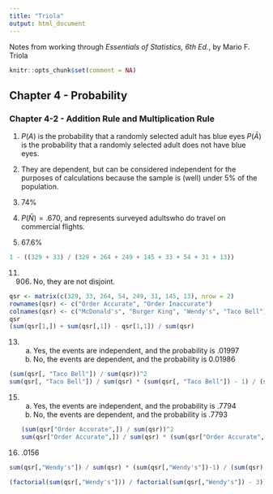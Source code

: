 ---
title: "Triola"
output: html_document
---

Notes from working through *Essentials of Statistics, 6th Ed.*, by Mario F. Triola

```{r setup, comment=NA}
knitr::opts_chunk$set(comment = NA)
```

## Chapter 4 - Probability

### Chapter 4-2 - Addition Rule and Multiplication Rule

1. $P(A)$ is the probability that a randomly selected adult has blue eyes
   $P(\bar A)$ is the probability that a randomly selected adult does not have blue eyes.
   
3. They are dependent, but can be considered independent for the purposes of calculations because the sample is (well) under 5% of the population.

5. 74%

7. $P(\bar N) = .670$, and represents surveyed adultswho do travel on commercial flights.

9. 67.6%
```{r}
1 - ((329 + 33) / (329 + 264 + 249 + 145 + 33 + 54 + 31 + 13))
```

11. 906. No, they are not disjoint.
```{r}
qsr <- matrix(c(329, 33, 264, 54, 249, 31, 145, 13), nrow = 2)
rownames(qsr) <- c("Order Accurate", "Order Inaccurate")
colnames(qsr) <- c("McDonald's", "Burger King", "Wendy's", "Taco Bell")
qsr
(sum(qsr[1,]) + sum(qsr[,1]) - qsr[1,1]) / sum(qsr)
```

13. a) Yes, the events are independent, and the probability is .01997
    b) No, the events are dependent, and the probability is 0.01986 

```{r}
(sum(qsr[, "Taco Bell"]) / sum(qsr))^2
sum(qsr[, "Taco Bell"]) / sum(qsr) * (sum(qsr[, "Taco Bell"]) - 1) / (sum(qsr) - 1)
```

15. a) Yes, the events are independent, and the probability is .7794
    b) No, the events are dependent, and the probability is .7793
```{r}
(sum(qsr["Order Accurate",]) / sum(qsr))^2
sum(qsr["Order Accurate",]) / sum(qsr) * (sum(qsr["Order Accurate",]) - 1) / (sum(qsr) - 1)
```

19. .0156

```{r}
sum(qsr[,"Wendy's"]) / sum(qsr) * (sum(qsr[,"Wendy's"])-1) / (sum(qsr) - 1) * (sum(qsr[,"Wendy's"])-2) / (sum(qsr) - 2) 

(factorial(sum(qsr[,"Wendy's"])) / factorial(sum(qsr[,"Wendy's"]) - 3)) / (factorial(sum(qsr)) / factorial(sum(qsr) - 3))

```



